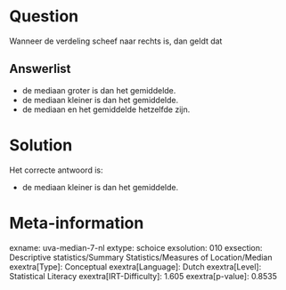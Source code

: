 Question
========

Wanneer de verdeling scheef naar rechts is, dan geldt dat

Answerlist
----------

* de mediaan groter is dan het gemiddelde.
* de mediaan kleiner is dan het gemiddelde.
* de mediaan en het gemiddelde hetzelfde zijn.

Solution
========

Het correcte antwoord is: 

* de mediaan kleiner is dan het gemiddelde.

Meta-information
================
exname: uva-median-7-nl
extype: schoice
exsolution: 010
exsection: Descriptive statistics/Summary Statistics/Measures of Location/Median
exextra[Type]: Conceptual
exextra[Language]: Dutch
exextra[Level]: Statistical Literacy
exextra[IRT-Difficulty]: 1.605
exextra[p-value]: 0.8535
